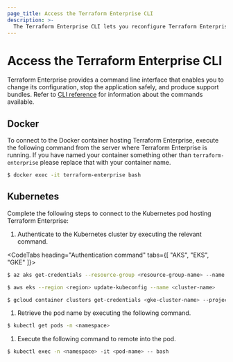 ```yaml
---
page_title: Access the Terraform Enterprise CLI
description: >-
  The Terraform Enterprise CLI lets you reconfigure Terraform Enterprise, stop the application safely, and produce support bundles. Learn how to access the CLI.
---
```


# Access the Terraform Enterprise CLI

Terraform Enterprise provides a command line interface that enables you to change its configuration, stop the application safely, and produce support bundles. Refer to [CLI reference](/terraform/enterprise/deploy/reference/cli) for information about the commands available.

## Docker

To connect to the Docker container hosting Terraform Enterprise, execute the following command from the server where Terraform Enterprise is running. If you have named your container something other than `terraform-enterprise` please replace that with your container name.

```bash
$ docker exec -it terraform-enterprise bash
```

## Kubernetes

Complete the following steps to connect to the Kubernetes pod hosting Terraform Enterprise: 

1. Authenticate to the Kubernetes cluster by executing the relevant command. 

  <CodeTabs heading="Authentication command" tabs={[ "AKS", "EKS", "GKE" ]}>

  ```bash
  $ az aks get-credentials --resource-group <resource-group-name> --name <aks-cluster-name>
  ```
    
  ```bash
  $ aws eks --region <region> update-kubeconfig --name <cluster-name>
  ```
  
  ```bash
  $ gcloud container clusters get-credentials <gke-cluster-name> --project=<gcp-project>
  ```
  </CodeTabs>

1. Retrieve the pod name by executing the following command.

  ```bash
  $ kubectl get pods -n <namespace>
  ```

1. Execute the following command to remote into the pod.

  ```bash
  $ kubectl exec -n <namespace> -it <pod-name> -- bash 
  ```
